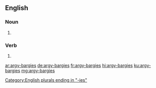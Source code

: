 ==English==

===Noun===
{{head|en|noun plural form}}

# {{plural of|argy-bargy|lang=en}}

===Verb===
{{head|en|verb form}}

# {{en-third-person singular of|argy-bargy}}

[[Category:English plurals ending in "-ies"]]

[[ar:argy-bargies]]
[[de:argy-bargies]]
[[fr:argy-bargies]]
[[hi:argy-bargies]]
[[ku:argy-bargies]]
[[mg:argy-bargies]]
